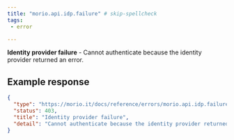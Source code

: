 ```yaml
---
title: "morio.api.idp.failure" # skip-spellcheck
tags:
 - error

---
```

<!-- MORIO_AUTO_GENERATED_CONTENT_STARTS - Manual changes made below will be overwritten skip-spellcheck -->
__Identity provider failure__ - Cannot authenticate because the identity provider returned an error.
<!-- MORIO_AUTO_GENERATED_CONTENT_ENDS - Manual changes made above will be overwritten skip-spellcheck -->


<!-- MORIO_AUTO_GENERATED_CONTENT_STARTS - Manual changes made below will be overwritten skip-spellcheck -->
## Example response

```json
{
  "type": "https://morio.it/docs/reference/errors/morio.api.idp.failure",
  "status": 403,
  "title": "Identity provider failure",
  "detail": "Cannot authenticate because the identity provider returned an error."
}
```
<!-- MORIO_AUTO_GENERATED_CONTENT_ENDS - Manual changes made above will be overwritten skip-spellcheck -->

